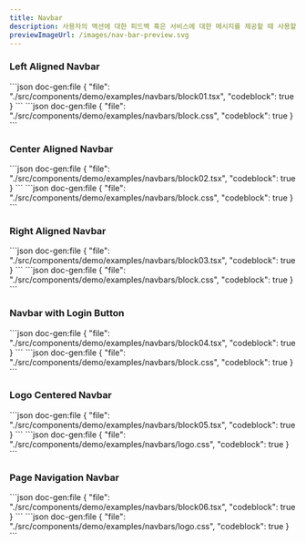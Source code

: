 ```yaml
---
title: Navbar
description: 사용자의 액션에 대한 피드백 혹은 서비스에 대한 메시지를 제공할 때 사용할 수 있습니다.  상황에 따라 컬러와 좌측 아이콘, 닫기 버튼을 적절히 사용합니다.
previewImageUrl: /images/nav-bar-preview.svg
---
```


### Left Aligned Navbar

<Demo name="navbars/block01">
```json doc-gen:file
{
    "file": "./src/components/demo/examples/navbars/block01.tsx",
    "codeblock": true
}
```
```json doc-gen:file
{
    "file": "./src/components/demo/examples/navbars/block.css",
    "codeblock": true
}
```
</Demo>

### Center Aligned Navbar

<Demo name="navbars/block02">
```json doc-gen:file
{
    "file": "./src/components/demo/examples/navbars/block02.tsx",
    "codeblock": true
}
```
```json doc-gen:file
{
    "file": "./src/components/demo/examples/navbars/block.css",
    "codeblock": true
}
```
</Demo>

### Right Aligned Navbar

<Demo name="navbars/block03">
```json doc-gen:file
{
    "file": "./src/components/demo/examples/navbars/block03.tsx",
    "codeblock": true
}
```
```json doc-gen:file
{
    "file": "./src/components/demo/examples/navbars/block.css",
    "codeblock": true
}
```
</Demo>

### Navbar with Login Button

<Demo name="navbars/block04">
```json doc-gen:file
{
    "file": "./src/components/demo/examples/navbars/block04.tsx",
    "codeblock": true
}
```
```json doc-gen:file
{
    "file": "./src/components/demo/examples/navbars/block.css",
    "codeblock": true
}
```
</Demo>

### Logo Centered Navbar

<Demo name="navbars/block05">
```json doc-gen:file
{
    "file": "./src/components/demo/examples/navbars/block05.tsx",
    "codeblock": true
}
```
```json doc-gen:file
{
    "file": "./src/components/demo/examples/navbars/logo.css",
    "codeblock": true
}
```
</Demo>

### Page Navigation Navbar

<Demo name="navbars/block06">
```json doc-gen:file
{
    "file": "./src/components/demo/examples/navbars/block06.tsx",
    "codeblock": true
}
```
```json doc-gen:file
{
    "file": "./src/components/demo/examples/navbars/logo.css",
    "codeblock": true
}
```
</Demo>
